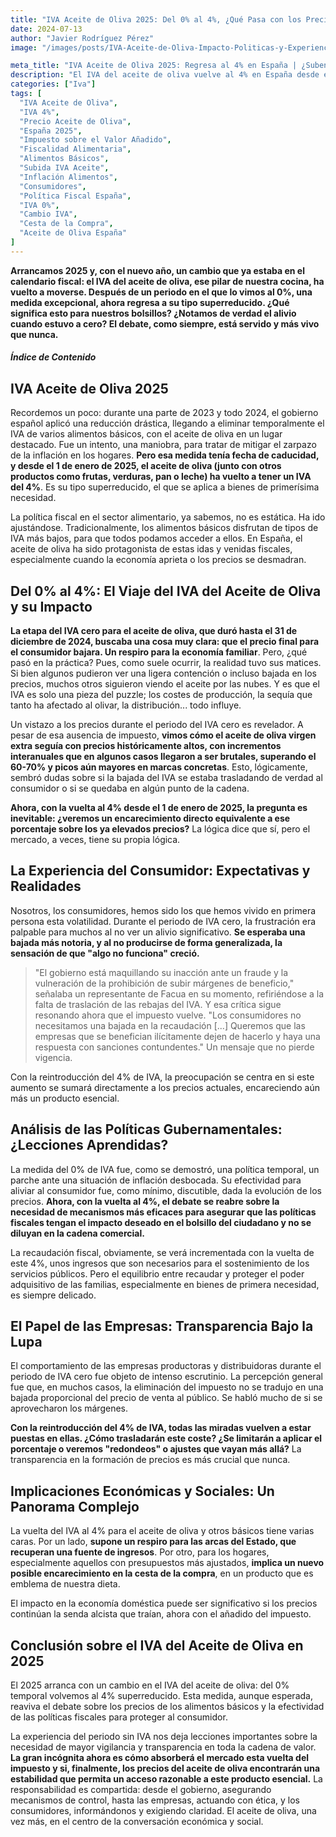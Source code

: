 ```yaml
---
title: "IVA Aceite de Oliva 2025: Del 0% al 4%, ¿Qué Pasa con los Precios?"
date: 2024-07-13
author: "Javier Rodríguez Pérez"
image: "/images/posts/IVA-Aceite-de-Oliva-Impacto-Politicas-y-Experiencia-del-Consumidor.webp"

meta_title: "IVA Aceite de Oliva 2025: Regresa al 4% en España | ¿Suben los Precios?"
description: "El IVA del aceite de oliva vuelve al 4% en España desde enero de 2025. 🫒 Analizamos el impacto de este cambio desde el 0% en los precios y para el consumidor. ¡Infórmate!"
categories: ["Iva"]
tags: [
  "IVA Aceite de Oliva",
  "IVA 4%",
  "Precio Aceite de Oliva",
  "España 2025",
  "Impuesto sobre el Valor Añadido",
  "Fiscalidad Alimentaria",
  "Alimentos Básicos",
  "Subida IVA Aceite",
  "Inflación Alimentos",
  "Consumidores",
  "Política Fiscal España",
  "IVA 0%",
  "Cambio IVA",
  "Cesta de la Compra",
  "Aceite de Oliva España"
]
---
```


**Arrancamos 2025 y, con el nuevo año, un cambio que ya estaba en el calendario fiscal: el IVA del aceite de oliva, ese pilar de nuestra cocina, ha vuelto a moverse. Después de un periodo en el que lo vimos al 0%, una medida excepcional, ahora regresa a su tipo superreducido. ¿Qué significa esto para nuestros bolsillos? ¿Notamos de verdad el alivio cuando estuvo a cero? El debate, como siempre, está servido y más vivo que nunca.**

##### Índice de Contenido

## IVA Aceite de Oliva 2025

Recordemos un poco: durante una parte de 2023 y todo 2024, el gobierno español aplicó una reducción drástica, llegando a eliminar temporalmente el IVA de varios alimentos básicos, con el aceite de oliva en un lugar destacado. Fue un intento, una maniobra, para tratar de mitigar el zarpazo de la inflación en los hogares. **Pero esa medida tenía fecha de caducidad, y desde el 1 de enero de 2025, el aceite de oliva (junto con otros productos como frutas, verduras, pan o leche) ha vuelto a tener un IVA del 4%**. Es su tipo superreducido, el que se aplica a bienes de primerísima necesidad.

La política fiscal en el sector alimentario, ya sabemos, no es estática. Ha ido ajustándose. Tradicionalmente, los alimentos básicos disfrutan de tipos de IVA más bajos, para que todos podamos acceder a ellos. En España, el aceite de oliva ha sido protagonista de estas idas y venidas fiscales, especialmente cuando la economía aprieta o los precios se desmadran.


## Del 0% al 4%: El Viaje del IVA del Aceite de Oliva y su Impacto

**La etapa del IVA cero para el aceite de oliva, que duró hasta el 31 de diciembre de 2024, buscaba una cosa muy clara: que el precio final para el consumidor bajara. Un respiro para la economía familiar**. Pero, ¿qué pasó en la práctica? Pues, como suele ocurrir, la realidad tuvo sus matices. Si bien algunos pudieron ver una ligera contención o incluso bajada en los precios, muchos otros siguieron viendo el aceite por las nubes. Y es que el IVA es solo una pieza del puzzle; los costes de producción, la sequía que tanto ha afectado al olivar, la distribución... todo influye.

Un vistazo a los precios durante el periodo del IVA cero es revelador. A pesar de esa ausencia de impuesto, **vimos cómo el aceite de oliva virgen extra seguía con precios históricamente altos, con incrementos interanuales que en algunos casos llegaron a ser brutales, superando el 60-70% y picos aún mayores en marcas concretas**. Esto, lógicamente, sembró dudas sobre si la bajada del IVA se estaba trasladando de verdad al consumidor o si se quedaba en algún punto de la cadena.

**Ahora, con la vuelta al 4% desde el 1 de enero de 2025, la pregunta es inevitable: ¿veremos un encarecimiento directo equivalente a ese porcentaje sobre los ya elevados precios?** La lógica dice que sí, pero el mercado, a veces, tiene su propia lógica.

## La Experiencia del Consumidor: Expectativas y Realidades

Nosotros, los consumidores, hemos sido los que hemos vivido en primera persona esta volatilidad. Durante el periodo de IVA cero, la frustración era palpable para muchos al no ver un alivio significativo. **Se esperaba una bajada más notoria, y al no producirse de forma generalizada, la sensación de que "algo no funciona" creció.**

> "El gobierno está maquillando su inacción ante un fraude y la vulneración de la prohibición de subir márgenes de beneficio," señalaba un <ExternalLink href="https://www.youtube.com/watch?v=DpZZcmUiThw">representante de Facua</ExternalLink> en su momento, refiriéndose a la falta de traslación de las rebajas del IVA. Y esa crítica sigue resonando ahora que el impuesto vuelve. "Los consumidores no necesitamos una bajada en la recaudación [...] Queremos que las empresas que se benefician ilícitamente dejen de hacerlo y haya una respuesta con sanciones contundentes." Un mensaje que no pierde vigencia.

Con la reintroducción del 4% de IVA, la preocupación se centra en si este aumento se sumará directamente a los precios actuales, encareciendo aún más un producto esencial.

## Análisis de las Políticas Gubernamentales: ¿Lecciones Aprendidas?

La medida del 0% de IVA fue, como se demostró, una política temporal, un parche ante una situación de inflación desbocada. Su efectividad para aliviar al consumidor fue, como mínimo, discutible, dada la evolución de los precios. **Ahora, con la vuelta al 4%, el debate se reabre sobre la necesidad de mecanismos más eficaces para asegurar que las políticas fiscales tengan el impacto deseado en el bolsillo del ciudadano y no se diluyan en la cadena comercial.**

La recaudación fiscal, obviamente, se verá incrementada con la vuelta de este 4%, unos ingresos que son necesarios para el sostenimiento de los servicios públicos. Pero el equilibrio entre recaudar y proteger el poder adquisitivo de las familias, especialmente en bienes de primera necesidad, es siempre delicado.

## El Papel de las Empresas: Transparencia Bajo la Lupa

El comportamiento de las empresas productoras y distribuidoras durante el periodo de IVA cero fue objeto de intenso escrutinio. La percepción general fue que, en muchos casos, la eliminación del impuesto no se tradujo en una bajada proporcional del precio de venta al público. Se habló mucho de si se aprovecharon los márgenes.

**Con la reintroducción del 4% de IVA, todas las miradas vuelven a estar puestas en ellas. ¿Cómo trasladarán este coste? ¿Se limitarán a aplicar el porcentaje o veremos "redondeos" o ajustes que vayan más allá?** La transparencia en la formación de precios es más crucial que nunca.

## Implicaciones Económicas y Sociales: Un Panorama Complejo

La vuelta del IVA al 4% para el aceite de oliva y otros básicos tiene varias caras. Por un lado, **supone un respiro para las arcas del Estado, que recuperan una fuente de ingresos**. Por otro, para los hogares, especialmente aquellos con presupuestos más ajustados, **implica un nuevo posible encarecimiento en la cesta de la compra**, en un producto que es emblema de nuestra dieta.

El impacto en la economía doméstica puede ser significativo si los precios continúan la senda alcista que traían, ahora con el añadido del impuesto.

## Conclusión sobre el IVA del Aceite de Oliva en 2025

El 2025 arranca con un cambio en el IVA del aceite de oliva: del 0% temporal volvemos al 4% superreducido. Esta medida, aunque esperada, reaviva el debate sobre los precios de los alimentos básicos y la efectividad de las políticas fiscales para proteger al consumidor.

La experiencia del periodo sin IVA nos deja lecciones importantes sobre la necesidad de mayor vigilancia y transparencia en toda la cadena de valor. **La gran incógnita ahora es cómo absorberá el mercado esta vuelta del impuesto y si, finalmente, los precios del aceite de oliva encontrarán una estabilidad que permita un acceso razonable a este producto esencial.** La responsabilidad es compartida: desde el gobierno, asegurando mecanismos de control, hasta las empresas, actuando con ética, y los consumidores, informándonos y exigiendo claridad. El aceite de oliva, una vez más, en el centro de la conversación económica y social.